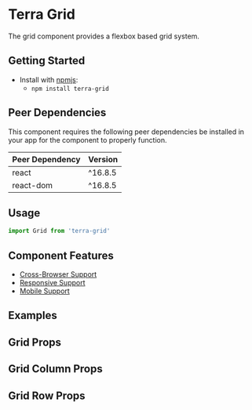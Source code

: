


<Badge />

# Terra Grid

The grid component provides a flexbox based grid system.

## Getting Started

- Install with [npmjs](https://www.npmjs.com):
  - `npm install terra-grid`

<!-- AUTO-GENERATED-CONTENT:START Peer Dependencies -->
## Peer Dependencies

This component requires the following peer dependencies be installed in your app for the component to properly function.

| Peer Dependency | Version |
|-|-|
| react | ^16.8.5 |
| react-dom | ^16.8.5 |

<!-- AUTO-GENERATED-CONTENT:END -->

## Usage

```jsx
import Grid from 'terra-grid'
```

## Component Features
* [Cross-Browser Support](https://engineering.cerner.com/terra-ui/about/terra-ui/component-standards#cross-browser-support)
* [Responsive Support](https://engineering.cerner.com/terra-ui/about/terra-ui/component-standards#responsive-support)
* [Mobile Support](https://engineering.cerner.com/terra-ui/about/terra-ui/component-standards#mobile-support)

## Examples
<GridDefault title="Default Grid" />
<GridResponsive title="Responsive Grid" />
<GridNested title="Nested Grid" />

## Grid Props
<GridPropsTable />

## Grid Column Props
<GridColumnPropsTable />

## Grid Row Props
<GridRowPropsTable />
